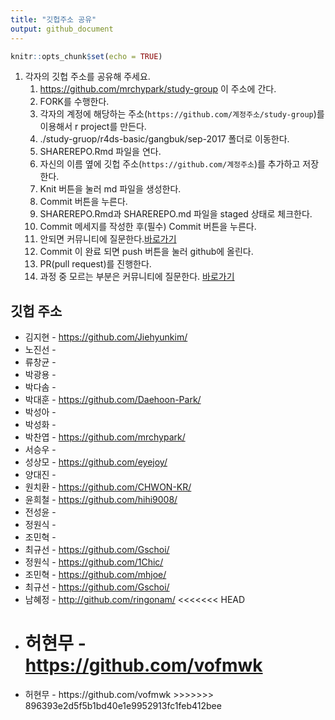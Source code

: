 ```yaml
---
title: "깃헙주소 공유"
output: github_document
---
```


```r
knitr::opts_chunk$set(echo = TRUE)
```

1. 각자의 깃헙 주소를 공유해 주세요. 
    1. <https://github.com/mrchypark/study-group> 이 주소에 간다.   
    1. FORK를 수행한다.
    1. 각자의 계정에 해당하는 주소(` https://github.com/계정주소/study-group`)를 이용해서 r project를 만든다.
    1. ./study-gruop/r4ds-basic/gangbuk/sep-2017 폴더로 이동한다.
    1. SHAREREPO.Rmd 파일을 연다.
    1. 자신의 이름 옆에 깃헙 주소(`https://github.com/계정주소`)를 추가하고 저장한다.
    1. Knit 버튼을 눌러 md 파일을 생성한다.
    1. Commit 버튼을 누른다.
    1. SHAREREPO.Rmd과 SHAREREPO.md 파일을 staged 상태로 체크한다.
    1. Commit 메세지를 작성한 후(필수) Commit 버튼을 누른다.
    1. 안되면 커뮤니티에 질문한다.[바로가기](https://www.facebook.com/groups/krstudy/?fref=ts)
    1. Commit 이 완료 되면 push 버튼을 눌러 github에 올린다.
    1. PR(pull request)를 진행한다.
    1. 과정 중 모르는 부분은 커뮤니티에 질문한다. [바로가기](https://www.facebook.com/groups/krstudy/?fref=ts)
    

## 깃헙 주소

- 김지현 - <https://github.com/Jiehyunkim/>
- 노진선 - 
- 류창균 - 
- 박광용 - 
- 박다솜 - 
- 박대훈 - <https://github.com/Daehoon-Park/>
- 박성아 - 
- 박성화 - 
- 박찬엽 - <https://github.com/mrchypark/>
- 서승우 - 
- 성상모 - <https://github.com/eyejoy/>
- 양대진 - 
- 원치환 - <https://github.com/CHWON-KR/>
- 윤희철 - <https://github.com/hihi9008/>
- 전성윤 - 
- 정원식 - 
- 조민혁 - 
- 최규선 - <https://github.com/Gschoi/>   
- 정원식 - <https://github.com/1Chic/>
- 조민혁 - <https://github.com/mhjoe/>
- 최규선 - <https://github.com/Gschoi/>    
- 남혜정 - <http://github.com/ringonam/>
<<<<<<< HEAD
- 허현무 - <https://github.com/vofmwk>
=======
- 허현무 - https://github.com/vofmwk
>>>>>>> 896393e2d5f5b1bd40e1e9952913fc1feb412bee
